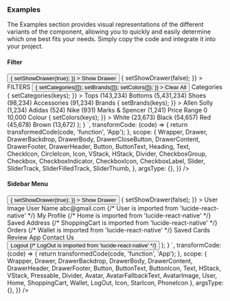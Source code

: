 ### Examples

The Examples section provides visual representations of the different variants of the component, allowing you to quickly and easily determine which one best fits your needs. Simply copy the code and integrate it into your project.

#### Filter

<Wrapper>
  <CodePreview
    showComponentRenderer={true}
    showArgsController={false}
    metaData={{
      code: `
        function App() {
          const [showDrawer, setShowDrawer] = React.useState(false);
          const [categories, setCategories] = React.useState([]);
          const [brands, setBrands] = React.useState([]);
          const [colors, setColors] = React.useState([]);
          return (
            <>
              <Button
                onPress={() => {
                  setShowDrawer(true);
                }}
              >
                <ButtonText>Show Drawer</ButtonText>
              </Button>
              <Drawer
                isOpen={showDrawer}
                onClose={() => {
                  setShowDrawer(false);
                }}
              >
                <DrawerBackdrop />
                <DrawerContent className="px-4 py-3 w-[270px] md:w-[300px]">
                  <DrawerHeader>
                    <Heading size="md">FILTERS</Heading>
                    <Button
                      variant="link"
                      size="xs"
                      onPress={() => {
                        setCategories([]);
                        setBrands([]);
                        setColors([]);
                      }}
                    >
                      <ButtonText>Clear All</ButtonText>
                    </Button>
                  </DrawerHeader>
                  <DrawerBody className="gap-4 mt-0 mb-0">
                    <VStack className="pl-2 py-3">
                      <Text className="font-semibold" size="sm">
                        Categories
                      </Text>
                      <Divider className="my-1" />
                      <CheckboxGroup
                        value={categories}
                        onChange={(keys) => {
                          setCategories(keys);
                        }}
                      >
                        <VStack className="gap-3 mt-3 ml-1">
                          <HStack className="items-center gap-1">
                            <Checkbox value="tops" size="sm">
                              <CheckboxIndicator>
                                <CheckboxIcon as={CheckIcon} />
                              </CheckboxIndicator>
                              <CheckboxLabel>Tops</CheckboxLabel>
                            </Checkbox>
                            <Text className="text-typography-500" size="xs">
                              (143,234)
                            </Text>
                          </HStack>
                          <HStack className="items-center gap-1">
                            <Checkbox value="bottoms" size="sm">
                              <CheckboxIndicator>
                                <CheckboxIcon as={CheckIcon} />
                              </CheckboxIndicator>
                              <CheckboxLabel>Bottoms</CheckboxLabel>
                            </Checkbox>
                            <Text className="text-typography-500" size="xs">
                              (5,431,234)
                            </Text>
                          </HStack>
                          <HStack className="items-center gap-1">
                            <Checkbox value="shoes" size="sm">
                              <CheckboxIndicator>
                                <CheckboxIcon as={CheckIcon} />
                              </CheckboxIndicator>
                              <CheckboxLabel>Shoes</CheckboxLabel>
                            </Checkbox>
                            <Text className="text-typography-500" size="xs">
                              (98,234)
                            </Text>
                          </HStack>
                          <HStack className="items-center gap-1">
                            <Checkbox value="accessories" size="sm">
                              <CheckboxIndicator>
                                <CheckboxIcon as={CheckIcon} />
                              </CheckboxIndicator>
                              <CheckboxLabel>Accessories</CheckboxLabel>
                            </Checkbox>
                            <Text className="text-typography-500" size="xs">
                              (91,234)
                            </Text>
                          </HStack>
                        </VStack>
                      </CheckboxGroup>
                    </VStack>
                    <VStack className="pl-2 py-3">
                      <Text className="font-semibold">Brands</Text>
                      <Divider className="my-1" />
                      <CheckboxGroup
                        value={brands}
                        onChange={(keys) => {
                          setBrands(keys);
                        }}
                      >
                        <VStack className="gap-3 mt-3 ml-1">
                          <HStack className="items-center gap-1">
                            <Checkbox value="tops" size="sm">
                              <CheckboxIndicator>
                                <CheckboxIcon as={CheckIcon} />
                              </CheckboxIndicator>
                              <CheckboxLabel>Allen Solly</CheckboxLabel>
                            </Checkbox>
                            <Text className="text-typography-500" size="xs">
                              (1,234)
                            </Text>
                          </HStack>
                          <HStack className="items-center gap-1">
                            <Checkbox value="bottoms" size="sm">
                              <CheckboxIndicator>
                                <CheckboxIcon as={CheckIcon} />
                              </CheckboxIndicator>
                              <CheckboxLabel>Adidas</CheckboxLabel>
                            </Checkbox>
                            <Text className="text-typography-500" size="xs">
                              (524)
                            </Text>
                          </HStack>
                          <HStack className="items-center gap-1">
                            <Checkbox value="shoes" size="sm">
                              <CheckboxIndicator>
                                <CheckboxIcon as={CheckIcon} />
                              </CheckboxIndicator>
                              <CheckboxLabel>Nike</CheckboxLabel>
                            </Checkbox>
                            <Text className="text-typography-500" size="xs">
                              (931)
                            </Text>
                          </HStack>
                          <HStack className="items-center gap-1">
                            <Checkbox value="accessories" size="sm">
                              <CheckboxIndicator>
                                <CheckboxIcon as={CheckIcon} />
                              </CheckboxIndicator>
                              <CheckboxLabel>Marks & Spencer</CheckboxLabel>
                            </Checkbox>
                            <Text className="text-typography-500" size="xs">
                              (1,241)
                            </Text>
                          </HStack>
                        </VStack>
                      </CheckboxGroup>
                    </VStack>
                    <VStack className="pl-2 py-3">
                      <Text className="font-semibold">Price Range</Text>
                      <Divider className="my-1" />
                      <VStack className="pt-6 pr-4 ml-1">
                        <Slider
                          defaultValue={2000}
                          size="sm"
                          orientation="horizontal"
                          minValue={0}
                          maxValue={10000}
                        >
                          <SliderTrack>
                            <SliderFilledTrack />
                          </SliderTrack>
                          <SliderThumb />
                        </Slider>
                      </VStack>
                      <HStack className="justify-between pt-2">
                        <Text size="sm">0</Text>
                        <Text size="sm">10,000</Text>
                      </HStack>
                    </VStack>
                    <VStack className="pl-2 py-3">
                      <Text className="font-semibold">Colour</Text>
                      <Divider className="my-1" />
                      <CheckboxGroup
                        value={colors}
                        onChange={(keys) => {
                          setColors(keys);
                        }}
                      >
                        <VStack className="gap-3 mt-3 ml-1">
                          <HStack className="items-center gap-1">
                            <Checkbox value="tops" size="sm">
                              <CheckboxIndicator>
                                <CheckboxIcon as={CheckIcon} />
                              </CheckboxIndicator>
                              <CheckboxLabel className="flex flex-row items-center">
                                <Icon
                                  as={CircleIcon}
                                  className="fill-gray-200 text-gray-200 mr-1"
                                />
                                White
                              </CheckboxLabel>
                            </Checkbox>
                            <Text className="text-typography-500" size="xs">
                              (23,673)
                            </Text>
                          </HStack>
                          <HStack className="items-center gap-1">
                            <Checkbox value="bottoms" size="sm">
                              <CheckboxIndicator>
                                <CheckboxIcon as={CheckIcon} />
                              </CheckboxIndicator>
                              <CheckboxLabel className="flex flex-row items-center">
                                <Icon
                                  as={CircleIcon}
                                  className="fill-black text-black mr-1"
                                />
                                Black
                              </CheckboxLabel>
                            </Checkbox>
                            <Text className="text-typography-500" size="xs">
                              (54,657)
                            </Text>
                          </HStack>
                          <HStack className="items-center gap-1">
                            <Checkbox value="shoes" size="sm">
                              <CheckboxIndicator>
                                <CheckboxIcon as={CheckIcon} />
                              </CheckboxIndicator>
                              <CheckboxLabel className="flex flex-row items-center">
                                <Icon
                                  as={CircleIcon}
                                  className="fill-red-500 text-red-500 mr-1"
                                />
                                Red
                              </CheckboxLabel>
                            </Checkbox>
                            <Text className="text-typography-500" size="xs">
                              (45,678)
                            </Text>
                          </HStack>
                          <HStack className="items-center gap-1">
                            <Checkbox value="accessories" size="sm">
                              <CheckboxIndicator>
                                <CheckboxIcon as={CheckIcon} />
                              </CheckboxIndicator>
                              <CheckboxLabel className="flex flex-row items-center">
                                <Icon
                                  as={CircleIcon}
                                  className="fill-amber-900 text-amber-900 mr-1"
                                />
                                Brown
                              </CheckboxLabel>
                            </Checkbox>
                            <Text className="text-typography-500" size="xs">
                              (13,672)
                            </Text>
                          </HStack>
                        </VStack>
                      </CheckboxGroup>
                    </VStack>
                  </DrawerBody>
                </DrawerContent>
              </Drawer>
            </>
          );
        }
      `,
      transformCode: (code) => {
        return transformedCode(code, 'function', 'App');
      },
      scope: {
        Wrapper,
        Drawer,
        DrawerBackdrop,
        DrawerBody,
        DrawerCloseButton,
        DrawerContent,
        DrawerFooter,
        DrawerHeader, 
        Button,
        ButtonText,
        Heading,
        Text,
        CheckIcon,
        CircleIcon,
        Icon,
        VStack,
        HStack,
        Divider,
        CheckboxGroup,
        Checkbox,
        CheckboxIndicator,
        CheckboxIcon,
        CheckboxLabel,
        Slider,
        SliderTrack,
        SliderFilledTrack,
        SliderThumb,
      },
      argsType: {},
    }}
  />
</Wrapper>

#### Sidebar Menu

<Wrapper>
  <CodePreview
    showComponentRenderer={true}
    showArgsController={false}
    metaData={{
      code: `
        function App() {
            const [showDrawer, setShowDrawer] = React.useState(false);
            return (
              <>
                <Button
                  onPress={() => {
                    setShowDrawer(true);
                  }}
                >
                  <ButtonText>Show Drawer</ButtonText>
                </Button>
                <Drawer
                  isOpen={showDrawer}
                  onClose={() => {
                    setShowDrawer(false);
                  }}
                >
                  <DrawerBackdrop />
                  <DrawerContent className="w-[270px] md:w-[300px]">
                    <DrawerHeader className="justify-center flex-col gap-2">
                      <Avatar size="2xl">
                        <AvatarFallbackText>User Image</AvatarFallbackText>
                        <AvatarImage
                          source={{
                            uri: 'https://images.unsplash.com/photo-1494790108377-be9c29b29330?ixlib=rb-1.2.1&ixid=MnwxMjA3fDB8MHxwaG90by1wYWdlfHx8fGVufDB8fHx8&auto=format&fit=crop&w=687&q=80',
                          }}
                        />
                      </Avatar>
                      <VStack className="justify-center items-center">
                        <Text size="lg">User Name</Text>
                        <Text size="sm" className="text-typography-600">
                          abc@gmail.com
                        </Text>
                      </VStack>
                    </DrawerHeader>
                    <Divider className="my-4" />
                    <DrawerBody contentContainerClassName="gap-2">
                      <Pressable className="gap-3 flex-row items-center hover:bg-background-50 p-2 rounded-md">
                        {/* User is imported from 'lucide-react-native' */}
                        <Icon as={User} size="lg" className="text-typography-600" />
                        <Text>My Profile</Text>
                      </Pressable>
                      <Pressable className="gap-3 flex-row items-center hover:bg-background-50 p-2 rounded-md">
                        {/* Home is imported from 'lucide-react-native' */}
                        <Icon as={Home} size="lg" className="text-typography-600" />
                        <Text>Saved Address</Text>
                      </Pressable>
                      <Pressable className="gap-3 flex-row items-center hover:bg-background-50 p-2 rounded-md">
                        {/* ShoppingCart is imported from 'lucide-react-native' */}
                        <Icon
                          as={ShoppingCart}
                          size="lg"
                          className="text-typography-600"
                        />
                        <Text>Orders</Text>
                      </Pressable>
                      <Pressable className="gap-3 flex-row items-center hover:bg-background-50 p-2 rounded-md">
                        {/* Wallet is imported from 'lucide-react-native' */}
                        <Icon as={Wallet} size="lg" className="text-typography-600" />
                        <Text>Saved Cards</Text>
                      </Pressable>
                      <Pressable className="gap-3 flex-row items-center hover:bg-background-50 p-2 rounded-md">
                        <Icon as={StarIcon} size="lg" className="text-typography-600" />
                        <Text>Review App</Text>
                      </Pressable>
                      <Pressable className="gap-3 flex-row items-center hover:bg-background-50 p-2 rounded-md">
                        <Icon as={PhoneIcon} size="lg" className="text-typography-600" />
                        <Text>Contact Us</Text>
                      </Pressable>
                    </DrawerBody>
                    <DrawerFooter>
                      <Button
                        className="w-full gap-2"
                        variant="outline"
                        action="secondary"
                      >
                        <ButtonText>Logout</ButtonText>
                        {/* LogOut is imported from 'lucide-react-native' */}
                        <ButtonIcon as={LogOut} />
                      </Button>
                    </DrawerFooter>
                  </DrawerContent>
                </Drawer>
              </>
            );
          }
        `,
      transformCode: (code) => {
        return transformedCode(code, 'function', 'App');
      },
      scope: {
        Wrapper,
        Drawer,
        DrawerBackdrop,
        DrawerBody,
        DrawerContent,
        DrawerHeader, 
        DrawerFooter,
        Button,
        ButtonText,
        ButtonIcon,
        Text,
        HStack,
        VStack,
        Pressable,
        Divider,
        Avatar,
        AvatarFallbackText,
        AvatarImage,
        User,
        Home,
        ShoppingCart,
        Wallet,
        LogOut,
        Icon,
        StarIcon,
        PhoneIcon
      },
      argsType: {},
    }}
  />
</Wrapper>